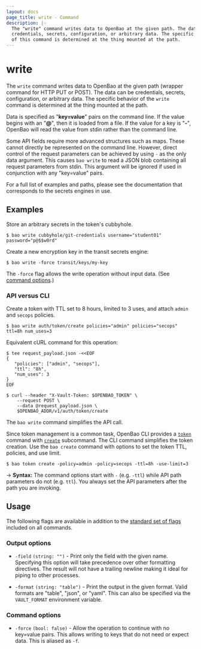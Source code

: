 ```yaml
---
layout: docs
page_title: write - Command
description: |-
  The "write" command writes data to OpenBao at the given path. The data can be
  credentials, secrets, configuration, or arbitrary data. The specific behavior
  of this command is determined at the thing mounted at the path.
---
```


# write

The `write` command writes data to OpenBao at the given path (wrapper command for
HTTP PUT or POST). The data can be credentials, secrets, configuration, or
arbitrary data. The specific behavior of the `write` command is determined at
the thing mounted at the path.

Data is specified as "**key=value**" pairs on the command line. If the value begins
with an "**@**", then it is loaded from a file. If the value for a key is "**-**", OpenBao
will read the value from stdin rather than the command line.

Some API fields require more advanced structures such as maps. These cannot
directly be represented on the command line. However, direct control of the
request parameters can be achieved by using `-` as the only data argument.
This causes `bao write` to read a JSON blob containing all request parameters
from stdin. This argument will be ignored if used in conjunction with any
"key=value" pairs.

For a full list of examples and paths, please see the documentation that
corresponds to the secrets engines in use.

## Examples

Store an arbitrary secrets in the token's cubbyhole.

```shell-session
$ bao write cubbyhole/git-credentials username="student01" password="p@$$w0rd"
```

Create a new encryption key in the transit secrets engine:

```shell-session
$ bao write -force transit/keys/my-key
```

The `-force` flag allows the write operation without input data. (See [command
options](#command-options).)

### API versus CLI

Create a token with TTL set to 8 hours, limited to 3 uses, and attach `admin`
and `secops` policies.

```shell-session
$ bao write auth/token/create policies="admin" policies="secops" ttl=8h num_uses=3
```

Equivalent cURL command for this operation:

```shell-session
$ tee request_payload.json -<<EOF
{
   "policies": ["admin", "secops"],
   "ttl": "8h",
   "num_uses": 3
}
EOF

$ curl --header "X-Vault-Token: $OPENBAO_TOKEN" \
    --request POST \
    --data @request_payload.json \
    $OPENBAO_ADDR/v1/auth/token/create
```

The `bao write` command simplifies the API call.

Since token management is a common task, OpenBao CLI provides a
[`token`](/vault/docs/commands/token) command with
[`create`](/vault/docs/commands/token/create) subcommand. The CLI command simplifies
the token creation. Use the `bao create` command with options to set the token
TTL, policies, and use limit.

```shell-session
$ bao token create -policy=admin -policy=secops -ttl=8h -use-limit=3
```

-> **Syntax:** The command options start with `-` (e.g. `-ttl`) while API path
parameters do not (e.g. `ttl`). You always set the API parameters after the path
you are invoking.

## Usage

The following flags are available in addition to the [standard set of
flags](/vault/docs/commands) included on all commands.

### Output options

- `-field` `(string: "")` - Print only the field with the given name. Specifying
  this option will take precedence over other formatting directives. The result
  will not have a trailing newline making it ideal for piping to other processes.

- `-format` `(string: "table")` - Print the output in the given format. Valid
  formats are "table", "json", or "yaml". This can also be specified via the
  `VAULT_FORMAT` environment variable.

### Command options

- `-force` `(bool: false)` - Allow the operation to continue with no key=value
  pairs. This allows writing to keys that do not need or expect data. This is
  aliased as `-f`.
